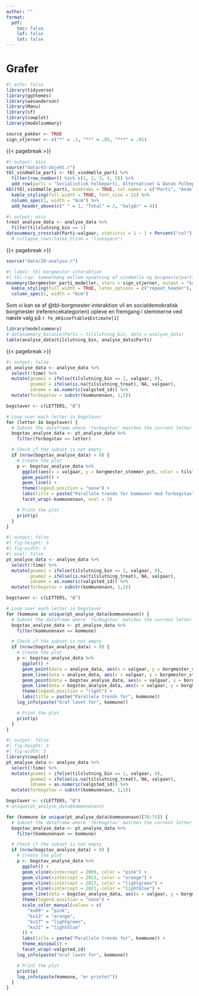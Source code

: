 ```yaml
---
author: ""
format:
  pdf:
    toc: false
    lof: false
    lot: false
---
```


# Grafer

```r
#| echo: false
library(tidyverse)
library(ggthemes)
library(wesanderson)
library(Manu)
library(sf)
library(cowplot)
library(modelsummary)

source_pakker <- TRUE
sign_stjerner <- c("*" = .1, "**" = .05, "***" = .01)
```

{{< pagebreak >}}

```r
#| output: asis
source("data/43-objekt.r")
tbl_vindmølle_parti <- tbl_vindmølle_parti %>%
  filter(row_number() %in% c(1, 2, 3, 4, 5)) %>%
  add_row(parti = "Socialistisk Folkeparti, Alternativet & Dansk Folkeparti", pct_vind = "0.0%", vind = 0, aar_2009 = 0, aar_2013 = 0, aar_2017 = 0, aar_2021 = 0)
kbl(tbl_vindmølle_parti, booktabs = TRUE, col.names = c("Parti", "Andel", "Antal", "2009", "2013", "2017", "2021"), align = "lcccccc") %>%
  kable_styling(full_width = TRUE, font_size = 11) %>%
  column_spec(1, width = "6cm") %>%
  add_header_above(c(" " = 1, "Total" = 2, "Valgår" = 4))
```

```r
#| output: asis
treat_analyse_data <- analyse_data %>%
  filter(tilslutning_bin == 1)
datasummary_crosstab(Parti~valgaar, statistic = 1 ~ 1 + Percent("col"), data = treat_analyse_data, output = "kableExtra")   # %>%
  # collapse_rows(latex_hline = "linespace")
```


{{< pagebreak >}}

```r
source("data/20-analyse.r")
```

```r
#| label: tbl-borgmester-interaktion
#| tbl-cap: Sammenhæng mellem opsætning af vindmølle og borgmesterpartiets stemmeandel
msummary(borgmester_parti_modeller, stars = sign_stjerner, output = "kableExtra", coef_omit = 7:8, gof_omit = "AIC|BIC", coef_rename = TRUE) %>%
  kable_styling(full_width = TRUE, latex_options = c("repeat_header"), font_size = 10) %>%
  column_spec(1, width = "6cm")
```

Som vi kan se af @tbl-borgmester-interaktion vil en socialdemokratisk borgmester (referencekategorien) opleve en fremgang i stemmerne ved næste valg på `r fe_m6$coeftable$Estimate[1]`

```r
library(modelsummary)
# datasummary_balance(Parti ~ tilslutning_bin, data = analyse_data)
table(analyse_data$tilslutning_bin, analyse_data$Parti)
```






{{< pagebreak >}}



```r
#| output: false
pt_analyse_data <- analyse_data %>%
  select(!time) %>%
  mutate(gname1 = ifelse(tilslutning_bin == 1, valgaar, 0),
         gname2 = ifelse(is.na(tilslutning_treat), NA, valgaar),
         idname = as.numeric(valgsted_id)) %>%
  mutate(forbogstav = substr(kommunenavn, 1,1))

bogstaver <- c(LETTERS, "Æ")

# Loop over each letter in bogstaver
for (letter in bogstaver) {
  # Subset the dataframe where 'forbogstav' matches the current letter
  bogstav_analyse_data <- pt_analyse_data %>%
    filter(forbogstav == letter)

  # Check if the subset is not empty
  if (nrow(bogstav_analyse_data) > 0) {
    # Create the plot
    p <- bogstav_analyse_data %>%
      ggplot(aes(x = valgaar, y = borgmester_stemmer_pct, color = tilsluttet_i)) +
      geom_point() +
      geom_line() +
      theme(legend.position = "none") +
      labs(title = paste("Parallele trends for kommuner med forbogstav", letter)) +
      facet_wrap(~kommunenavn, ncol = 3)

    # Print the plot
    print(p)
  }
}

```

```r
#| output: false
#| fig-height: 3
#| fig-width: 5
#| eval: false
pt_analyse_data <- analyse_data %>%
  select(!time) %>%
  mutate(gname1 = ifelse(tilslutning_bin == 1, valgaar, 0),
         gname2 = ifelse(is.na(tilslutning_treat), NA, valgaar),
         idname = as.numeric(valgsted_id)) %>%
  mutate(forbogstav = substr(kommunenavn, 1,1))

bogstaver <- c(LETTERS, "Æ")

# Loop over each letter in bogstaver
for (kommune in unique(pt_analyse_data$kommunenavn)) {
  # Subset the dataframe where 'forbogstav' matches the current letter
  bogstav_analyse_data <- pt_analyse_data %>%
    filter(kommunenavn == kommune)

  # Check if the subset is not empty
  if (nrow(bogstav_analyse_data) > 0) {
    # Create the plot
    p <- bogstav_analyse_data %>%
      ggplot() +
      geom_point(data = analyse_data, aes(x = valgaar, y = borgmester_stemmer_pct)) +
      geom_line(data = analyse_data, aes(x = valgaar, y = borgmester_stemmer_pct)) +
      geom_point(data = bogstav_analyse_data, aes(x = valgaar, y = borgmester_stemmer_pct, color = tilsluttet_i, fill = valgsted_id)) +
      geom_line(data = bogstav_analyse_data, aes(x = valgaar, y = borgmester_stemmer_pct, color = tilsluttet_i, fill = valgsted_id)) +
      theme(legend.position = "right") +
      labs(title = paste("Parallele trends for", kommune))
    log_info(paste("Graf lavet for", kommune))

    # Print the plot
    print(p)
  }
}

```


```r
#| output: false
#| fig-height: 3
#| fig-width: 5
library(cowplot)
pt_analyse_data <- analyse_data %>%
  select(!time) %>%
  mutate(gname1 = ifelse(tilslutning_bin == 1, valgaar, 0),
         gname2 = ifelse(is.na(tilslutning_treat), NA, valgaar),
         idname = as.numeric(valgsted_id)) %>%
  mutate(forbogstav = substr(kommunenavn, 1,1))

bogstaver <- c(LETTERS, "Æ")
# unique(pt_analyse_data$kommunenavn)

for (kommune in unique(pt_analyse_data$kommunenavn)[70:75]) {
  # Subset the dataframe where 'forbogstav' matches the current letter
  bogstav_analyse_data <- pt_analyse_data %>%
    filter(kommunenavn == kommune)

  # Check if the subset is not empty
  if (nrow(bogstav_analyse_data) > 0) {
    # Create the plot
    p <- bogstav_analyse_data %>%
      ggplot() +
      geom_vline(xintercept = 2009, color = "pink") +
      geom_vline(xintercept = 2013, color = "orange") +
      geom_vline(xintercept = 2017, color = "lightgreen") +
      geom_vline(xintercept = 2021, color = "lightblue") +
      geom_line(data = bogstav_analyse_data, aes(x = valgaar, y = borgmester_stemmer_pct, color = tilsluttet_i)) +
      theme(legend.position = "none") +
      scale_color_manual(values = c(
        "kv09" = "pink",
        "kv13" = "orange",
        "kv17" = "lightgreen",
        "kv21" = "lightblue"
      )) +
      labs(title = paste("Parallele trends for", kommune)) +
      theme_minimal() +
      facet_wrap(~valgsted_id)
    log_info(paste("Graf lavet for", kommune))

    # Print the plot
    print(p)
    log_info(paste(kommune, "er printet"))
  }
}
```
